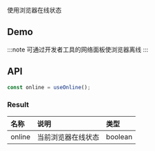 
使用浏览器在线状态

## Demo

<DemoBox source={UseOnlineDemoSource} type="tsx">
  <UseOnlineDemo />
</DemoBox>

:::note
可通过开发者工具的网络面板使浏览器离线
:::

## API

```typescript
const online = useOnline();
```

### Result

| 名称   | 说明               | 类型    |
| :----- | :----------------- | :------ |
| online | 当前浏览器在线状态 | boolean |
